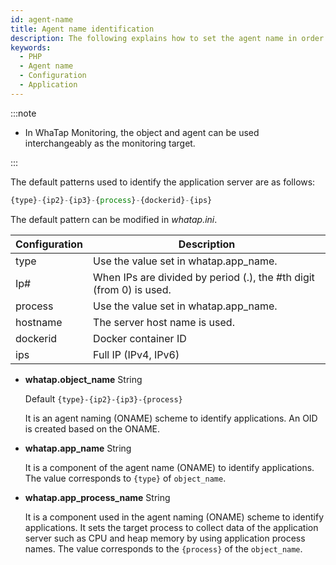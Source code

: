 ```yaml
---
id: agent-name
title: Agent name identification
description: The following explains how to set the agent name in order to identify the monitoring target.
keywords:
  - PHP
  - Agent name
  - Configuration
  - Application
---
```




<Apmnamedescription />


<Agentnamewarning />

:::note

- In WhaTap Monitoring, the object and agent can be used interchangeably as the monitoring target.

:::

The default patterns used to identify the application server are as follows:

```javascript title='object_name - default pattern'
{type}-{ip2}-{ip3}-{process}-{dockerid}-{ips}
```

The default pattern can be modified in _whatap.ini_.

| Configuration | Description                                                         |
| ------------- | ------------------------------------------------------------------- |
| type          | Use the value set in whatap.app_name.                               |
| Ip#           | When IPs are divided by period (.), the #th digit (from 0) is used. |
| process       | Use the value set in whatap.app_name.                               |
| hostname      | The server host name is used.                                       |
| dockerid      | Docker container ID                                                 |
| ips           | Full IP (IPv4, IPv6)                                                |

- **whatap.object_name** <span class='type'>String</span>

  Default `{type}-{ip2}-{ip3}-{process}`

  It is an agent naming (ONAME) scheme to identify applications. An OID is created based on the ONAME.  

  <Phprestartwhatapservice />

- **whatap.app_name** <span class='type'>String</span>

  It is a component of the agent name (ONAME) to identify applications. The value corresponds to `{type}` of `object_name`.  

  <Phprestartwhatapservice />

- **whatap.app_process_name** <span class='type'>String</span>

  It is a component used in the agent naming (ONAME) scheme to identify applications. It sets the target process to collect data of the application server such as CPU and heap memory by using application process names. The value corresponds to the `{process}` of the `object_name`.  

  <Phprestartwhatapservice />

<OkindNodename />
